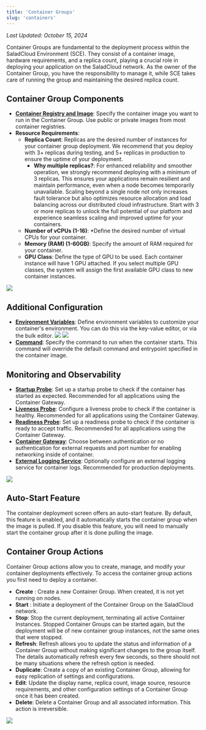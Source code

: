 ```yaml
---
title: 'Container Groups'
slug: 'containers'
---
```


_Last Updated: October 15, 2024_

Container Groups are fundamental to the deployment process within the SaladCloud Environment (SCE). They consist of a
container image, hardware requirements, and a replica count, playing a crucial role in deploying your application on the
SaladCloud network. As the owner of the Container Group, you have the responsibility to manage it, while SCE takes care
of running the group and maintaining the desired replica count.

## Container Group Components

- **[Container Registry and Image](/products/sce/container-groups/registries/container-registries)**: Specify the
  container image you want to run in the Container Group. Use public or private images from most container registries.
- **Resource Requirements**:
  - **Replica Count**: Replicas are the desired number of instances for your container group deployment. We recommend
    that you deploy with 3+ replicas during testing, and 5+ replicas in production to ensure the uptime of your
    deployment.
    - **Why multiple replicas?**: For enhanced reliability and smoother operation, we strongly recommend deploying with
      a minimum of 3 replicas. This ensures your applications remain resilient and maintain performance, even when a
      node becomes temporarily unavailable. Scaling beyond a single node not only increases fault tolerance but also
      optimizes resource allocation and load balancing across our distributed cloud infrastructure. Start with 3 or more
      replicas to unlock the full potential of our platform and experience seamless scaling and improved uptime for your
      containers.
  - **Number of vCPUs (1-16)**: \*Define the desired number of virtual CPUs for your container.
  - **Memory (RAM) (1-60GB)**: Specify the amount of RAM required for your container.
  - **GPU Class**: Define the type of GPU to be used. Each container instance will have 1 GPU attached. If you select
    multiple GPU classes, the system will assign the first available GPU class to new container instances.

<img src="/products/sce/container-groups/images/portal-select-hardware.png" />

## Additional Configuration

- **[Environment Variables](/products/sce/container-groups/environment-variables)**: Define environment variables to
  customize your container's environment. You can do this via the key-value editor, or via the bulk editor.
  ![](/products/sce/container-groups/images/portal-environment-variables-key-value-edit.png)
  ![](/products/sce/container-groups/images/portal-environment-variables-bulk-edit.png)
- **[Command](/products/sce/container-groups/specifying-a-command)**: Specify the command to run when the container
  starts. This command will override the default command and entrypoint specified in the container image.

## Monitoring and Observability

- **[Startup Probe](/products/sce/container-groups/health-probes/startup-probes)**: Set up a startup probe to check if
  the container has started as expected. Recommended for all applications using the Container Gateway.
- **[Liveness Probe](/products/sce/container-groups/health-probes/liveness-probes)**: Configure a liveness probe to
  check if the container is healthy. Recommended for all applications using the Container Gateway.
- **[Readiness Probe](/products/sce/container-groups/health-probes/readiness-probes)**: Set up a readiness probe to
  check if the container is ready to accept traffic. Recommended for all applications using the Container Gateway.
- **[Container Gateway](/products/sce/networking)**: Choose between authentication or no authentication for external
  requests and port number for enabling networking inside of container.
- **[External Logging Service](/products/sce/container-groups/external-logging/external-logging)**: Optionally configure
  an external logging service for container logs. Recommended for production deployments.

<img src="/products/sce/container-groups/images/portal-monitoring-config.png" />

## Auto-Start Feature

The container deployment screen offers an auto-start feature. By default, this feature is enabled, and it automatically
starts the container group when the image is pulled. If you disable this feature, you will need to manually start the
container group after it is done pulling the image.

## Container Group Actions

Container Group actions allow you to create, manage, and modify your container deployments effectively. To access the
container group actions you first need to deploy a container.

- **Create** : Create a new Container Group. When created, it is not yet running on nodes.
- **Start** : Initiate a deployment of the Container Group on the SaladCloud network.
- **Stop**: Stop the current deployment, terminating all active Container Instances. Stopped Container Groups can be
  started again, but the deployment will be of new container group instances, not the same ones that were stopped.
- **Refresh**: Refresh allows you to update the status and information of a Container Group without making significant
  changes to the group itself. The details automatically refresh every few seconds, so there should not be many
  situations where the refresh option is needed.
- **Duplicate**: Create a copy of an existing Container Group, allowing for easy replication of settings and
  configurations.
- **Edit**: Update the display name, replica count, image source, resource requirements, and other configuration
  settings of a Container Group once it has been created.
- **Delete**: Delete a Container Group and all associated information. This action is irreversible.

<img src="/products/sce/container-groups/images/portal-container-group-actions.png" />
